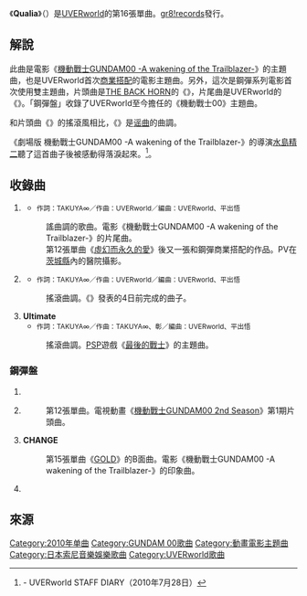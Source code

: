 {{Infobox Single 
| Name           = {{lang|ja|クオリア}}
| Cover          = 
| Cover Size     = 
| Caption        = 
| Artist         = [[UVERworld|UVERworld]]
| from Album     = 
| A-side         = 
| B-side         = {{lang|ja|若さ故エンテレケイア}}<br>Ultimate
| Released       = 2010年9月15日
| Format         = 
| Recorded       = 
| Genre          = [[摇滚乐|摇滚乐]]、[[J-POP|J-POP]]、[[情感核|情感核]]
| Length         = 14分07秒
| Label          = [[Sony_Music_Records|gr8!records]]
| Writer         = UVERworld、TAKUYA∞、彰
| Producer       = UVERworld、平出悟
| Certification  = 
| Chart position = *日最高2位（[[Oricon|Oricon]]）
*週間最高2位（Oricon）
| Last single    = [[GOLD_(UVERworld單曲)|GOLD]]<br>（2010年）
| This single    = '''{{lang|ja|クオリア}}'''<br>（2010年）
| Next single    = 
| Misc           =
}}

《'''Qualia'''》（{{lang-ja|クオリア}}）是[[UVERworld|UVERworld]]的第16張單曲。[[Sony_Music_Records|gr8!records]]發行。

== 解說 ==
此曲是電影《[[劇場版_機動戰士GUNDAM00_-A_wakening_of_the_Trailblazer-|機動戰士GUNDAM00 -A wakening of the Trailblazer-]]》的主題曲，也是UVERworld首次[[商業搭配|商業搭配]]的電影主題曲。另外，這次是鋼彈系列電影首次使用雙主題曲，片頭曲是[[THE_BACK_HORN|THE BACK HORN]]的《{{lang|ja|[[閉ざされた世界|閉ざされた世界]]}}》，片尾曲是UVERworld的《{{lang|ja|クオリア}}》。「鋼彈盤」收錄了UVERworld至今擔任的《機動戰士00》主題曲。

和片頭曲《{{lang|ja|閉ざされた世界}}》的搖滾風相比，《{{lang|ja|クオリア}}》是[[谣曲|谣曲]]的曲調。

《劇場版 機動戰士GUNDAM00 -A wakening of the Trailblazer-》的導演[[水島精二|水島精二]]聽了這首曲子後被感動得落淚起來。<ref>[http://6109.jp/uverworldstaff/?blog=76213 {{lang|ja|監督のお話}}] {{Wayback|url=http://6109.jp/uverworldstaff/?blog=76213 |date=20130602083706 }} - UVERworld STAFF DIARY（2010年7月28日）</ref>。

== 收錄曲 ==
#'''{{lang|ja|クオリア}}'''
#*<small>作詞：TAKUYA∞／作曲：UVERworld／編曲：UVERworld、平出悟</small>
#:謠曲調的歌曲。電影《機動戰士GUNDAM00 -A wakening of the Trailblazer-》的片尾曲。
#:第12張單曲《[[虛幻而永久的愛|虛幻而永久的愛]]》後又一張和鋼彈商業搭配的作品。PV在[[茨城縣|茨城縣]]內的醫院攝影。
#'''{{lang|ja|若さ故エンテレケイア}}'''
#*<small>作詞：TAKUYA∞／作曲：UVERworld／編曲：UVERworld、平出悟</small>
#:搖滾曲調。《{{lang|ja|クオリア}}》發表的4日前完成的曲子。
#'''Ultimate'''
#*<small>作詞：TAKUYA∞／作曲：TAKUYA∞、彰／編曲：UVERworld、平出悟</small>
#:搖滾曲調。[[PlayStation_Portable|PSP]]遊戲《[[最後的戰士|最後的戰士]]》的主題曲。

=== 鋼彈盤 ===
#'''{{lang|ja|クオリア}}'''
#'''{{lang|ja|儚くも永久のカナシ}}'''
#:第12張單曲。電視動畫《[[機動戰士GUNDAM_00|機動戰士GUNDAM00 2nd Season]]》第1期片頭曲。
#'''CHANGE'''
#:第15張單曲《[[GOLD_(UVERworld單曲)|GOLD]]》的B面曲。電影《機動戰士GUNDAM00 -A wakening of the Trailblazer-》的印象曲。
#'''{{lang|ja|クオリア〜for Movie〜}}'''

== 來源 ==
{{reflist}}

{{機動戰士GUNDAM 00|樂曲}}

{{UVERworld}}

[[Category:2010年单曲|Category:2010年单曲]]
[[Category:GUNDAM_00歌曲|Category:GUNDAM 00歌曲]]
[[Category:動畫電影主題曲|Category:動畫電影主題曲]]
[[Category:日本索尼音樂娛樂歌曲|Category:日本索尼音樂娛樂歌曲]]
[[Category:UVERworld歌曲|Category:UVERworld歌曲]]
